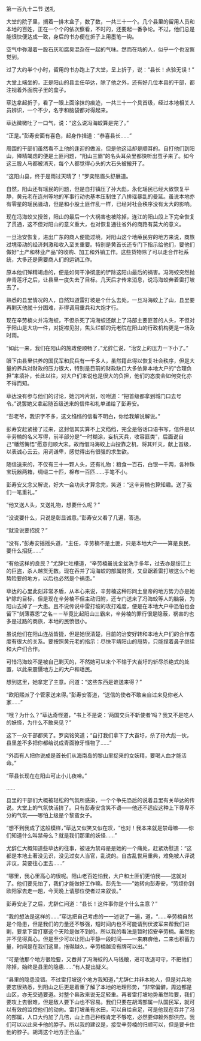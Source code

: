 

第一百九十二节 送礼

大堂的院子里，搁着一排木盒子，数了数，一共三十一个。几个县里的留用人员和本地的百姓，正在一个个的依次察看，不时的，还要起一番争论。不过，他们总是能很快便达成一致，身后的书办便在折子上用墨笔一钩。

空气中弥漫着一股石灰和腐臭混杂在一起的气味。然而在场的人，似乎一个也没察觉到。

过了大约半个小时，留用的书办跑上了大堂，呈上折子，说：“县长！点验无误！”

大堂上端坐的，正是阳山的县主任荜达，除了他之外，还有好几位本县的干部，都注视着外面院子里的盒子。

荜达拿起折子，看了一眼上面涂抹的痕迹，一共三十一个具首级，经过本地相关人员辨识，一个不少，名字和脑袋都对得起来。

荜达微微吐了一口气，说：“这么说冯海蛟算是完了。”

“正是。”彭寿安面有喜色，起身作揖道：“恭喜县长……”

周围的干部们虽然看不上他的逢迎的做派，但是他这话却是顺耳的。自打他们到阳山，殚精竭虑的便是土匪问题，“阳山三霸”的名头耳朵里都快听出茧子来了。如今这三股人马都被消灭，每个人都觉得心头的大石头被搬开了。

“这阳山县，终于是雨过天晴了！”罗奕铭眉头舒展道。

自然，阳山还有瑶民的问题，但是自打镇压了孙大彪，永化瑶民已经大致恢复平静，黄元老在连州等地的军事行动也基本压制住了八排瑶暴乱的曼延。虽说本地亦有零星的瑶民骚动，但是和小股土匪作乱一样，已经对社会秩序没有太大的影响。

现在冯海蛟又授首，阳山的最后一个大祸害也被除掉，连江的阳山段上下完全恢复了贯通，这不但对阳山的意义重大，也对恢复通往省外的商路有莫大的意义。

一旦治安恢复，进出广东的商人便能过境，对阳山这个地瘠民穷的地方来说，商旅过境带动的经济刺激和收入至关重要。特别是黄首长还专门下指示给他们，要他们做好“土产和林业产品”的收购、加工和外销工作。这些货物除了可以走合作社系统，大多还是需要商人们的运销工作。

原本他们殚精竭虑的，便是如何干净彻底的铲除这阳山最后的祸害。冯海蛟突然抛弃青莲圩之后，让县里一度失去了目标。几天后才传来消息，说冯海蛟奔着雷打坡去了。

熟悉的县里情况的人，自然知道雷打坡是个什么去处。一旦冯海蛟上了山，县里要再剿灭他就十分困难，非得调用重兵和大炮才行。

现在辛劳楠火并冯海蛟，不但杀死了冯海蛟还献上了冯部主要匪首的人头，不但对于阳山是大功一件，对捉襟见肘，焦头烂额的元老院在阳山的行政机构更是一场及时雨。

“如此一来，我们在阳山的施政便顺畅了，”尤辞仁说，“治安上的压力一下小了。”

眼下由县里供养的国民军和民兵有一千多人，虽然籍此得以恢复社会秩序，但是大量的养兵对财政的压力很大，特别是目前的财政缺口大多依靠本地大户的“合理负担”来填补，长此以往，对大户们来说也是很大的负担，他们的态度会如何变化亦不得而知。

荜达没有参与他们的讨论，她沉吟片刻，吩咐道：“把首级都拿到城门口去号令。”说罢她又拿起随首级送来的信件和礼单递给了彭寿安。

“彭老爷，我识字不多，这文绉绉的信看不明白，你给我解说解说。”

彭寿安赶紧接了过来，这封信其实算不上文绉绉，完全是俗话口语书写，信件是以辛劳楠的名义写得，前半部分是“一时糊涂，妄抗天兵，收容匪类”，后面说自己“幡然悔悟”愿意归顺大宋。故而借冯海蛟上山投靠之机，将其歼灭，献上首级，以表诚心云云。用词谦卑，感觉得出有很强的求生欲。

随信送来的，不仅有三十一颗人头，还有礼物：粮食一百石，白银一千两，各种珠宝玩器两箱，绸缎二十匹，棉布一百匹……手笔不小。

彭寿安又念又解说，好大一会功夫才算念完，笑道：“这辛劳楠也算知趣。送了我们一笔重礼。”

“他又送人头，又送礼物，想要什么呢？”

“没说要什么，只说是彰显诚意。”彭寿安又看了几遍，答道。

“就没说要招抚？”

“没有，”彭寿安摇摇头道，“主任，辛劳楠不是土匪，只是本地大户――算是良民，要什么招抚……”

“有他这样的良民？”尤辞仁吐槽道，“辛劳楠虽说金盆洗手多年，过去亦是绥江上的巨盗，杀人越货无数。现在吞并了冯海蛟的部属财货，又盘踞着雷打坡这么个地势险要的地方，以后也必然是个祸患。”

荜达的心里此刻非常矛盾，从本心来说，辛劳楠这种形同土皇帝的地方势力亦是她铲除的目标，但是现在辛劳楠不但主动归附，还专门送来了冯海蛟等人的脑袋，为阳山去掉了一大患。且不说传说中雷打坡的攻打难度，便是在本地大户中恐怕也会留下“刻薄寡恩”之名－－毕竟比起阳山三霸来，辛劳楠的罪行很是隐蔽，祸害的也多是过路的商旅，本地的民愤很小。

虽说他们在阳山连战皆捷，但是她很清楚，目前的治安好转和本地大户们的合作态度有很大的关系。要按照黄元老的指示：尽快平靖阳山的局势，只能捏着鼻子继续和大户们合作。

可惜冯海蛟不是被自己剿灭的，不然她可以来个不输于大崀圩的斩尽杀绝式的处置，以此来震慑地方上的大户和瑶民。

想到这里，她拿定了主意。问道：“这些东西是谁送来得？”

“欧阳熙派了个管家送来得。”彭寿安答道，“送信的使者不敢亲自过来见你老人家……”

“哦？为什么？”荜达奇怪道，“书上不是说：‘两国交兵不斩使者’吗？我又不是吃人的妖怪，为什么不敢来见？”

这下一众干部都笑了。罗奕铭笑道；“自打我们拿下了大崀圩，杀了孙大彪一伙，县里差不多把你都给说成青面獠牙怪物了……”

“外面有人把你说成是首长们从海南岛的黎山里捉来的女妖精，要喝人血才能活命。”

“荜县长现在在阳山可止小儿夜啼。”

……

县里的干部们大概被轻松的气氛所感染，一个个争先恐后的说着县里有关荜达的传说。大堂上的气氛快活挤了。只有彭寿安含笑不语――他还不适应这种上下尊卑不分的气氛――哪怕上级是个黎蛮女子。

“想不到我成了这般模样，”荜达又似笑又似在叹，“也对！我本来就是禁母嘛――你们知道什么叫禁母么？就是我们那里的妖怪……”

尤辞仁大概知道些荜达的往事，被诬为禁母是是她的一个痛处，赶紧劝慰道：“这都是本地土著没见识，没见过女人当官，乱说的。自古乱世用重典，难免被人评说非议，莫要往心里去……”

“哪里，我心里高心的很呢。阳山老百姓怕我，大户和土匪们更怕我――这就对了。他们要先怕了，我们才能做好工作嘛。彭先生――”她转向彭寿安，“劳烦你到欧阳家去走一趟，今天晚上请那位使者过来叙谈。”

彭寿安走了之后，尤辞仁问道：“县长！这件事你是个什么主意？”

“我的想法是这样的……”荜达把自己考虑的一一述说了一遍，道，“……辛劳楠自然是个隐患，但是我们的力量还不够强，短时间内也不可能请到伏波军来帮我们进剿，要拿下雷打寨这个天险是做不到的。所以我的看法是暂时招安辛劳楠。虽然他并不见得真心，但是至少可以让阳山平静一段时间――一来麻痹他，二来也积蓄力量，时间是在我们这里，拖得越久，辛劳楠越没有牌可以出。”

“可是他那个地方很险要，又吞并了冯海蛟的人马钱粮，进可攻退可守，不把他们除掉，始终是县里的隐患……”有人提出疑义。

“县里的隐患没错。不过雷打坡这个地方我知道，”尤辞仁并非本地人，但是对兵地要志很熟悉，到阳山之后更是着重了解了本地的地理形势，“非常偏僻，周边都是山区，亦无交通要道。对整个县政来说无足轻重。再者雷打坡地势虽然险要，我们要攻上去很难，但是敌人要下山也不容易。我们只要在胡湾部属一队国民军，就可以有效的监控他们的动向。雷打坡虽有水田，可以自给自足，可是他现在吞并了冯的部属，人口大约加了几倍，山上自己种粮肯定不够吃，必然要仰赖外部供应。我们可以以此来卡他的脖子。所以我的建议是，接受辛劳楠的归顺可以，但是要卡住他的脖子。胡湾这个地方正合适。”

